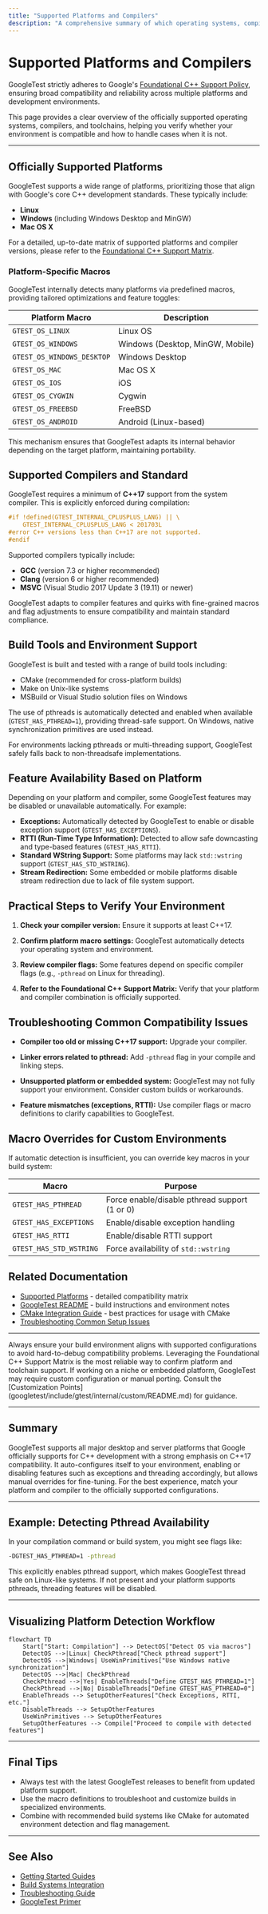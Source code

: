 ```yaml
---
title: "Supported Platforms and Compilers"
description: "A comprehensive summary of which operating systems, compilers, and toolchains are officially supported, and guidance for users operating outside those environments. Includes quick troubleshooting for compatibility issues."
---
```


# Supported Platforms and Compilers

GoogleTest strictly adheres to Google's [Foundational C++ Support Policy](https://opensource.google/documentation/policies/cplusplus-support), ensuring broad compatibility and reliability across multiple platforms and development environments.

This page provides a clear overview of the officially supported operating systems, compilers, and toolchains, helping you verify whether your environment is compatible and how to handle cases when it is not.

---

## Officially Supported Platforms

GoogleTest supports a wide range of platforms, prioritizing those that align with Google's core C++ development standards. These typically include:

- **Linux**
- **Windows** (including Windows Desktop and MinGW)
- **Mac OS X**

For a detailed, up-to-date matrix of supported platforms and compiler versions, please refer to the [Foundational C++ Support Matrix](https://github.com/google/oss-policies-info/blob/main/foundational-cxx-support-matrix.md).

### Platform-Specific Macros

GoogleTest internally detects many platforms via predefined macros, providing tailored optimizations and feature toggles:

| Platform Macro                  | Description                   |
|-------------------------------|-------------------------------|
| `GTEST_OS_LINUX`               | Linux OS                     |
| `GTEST_OS_WINDOWS`             | Windows (Desktop, MinGW, Mobile) |
| `GTEST_OS_WINDOWS_DESKTOP`     | Windows Desktop               |
| `GTEST_OS_MAC`                 | Mac OS X                     |
| `GTEST_OS_IOS`                 | iOS                         |
| `GTEST_OS_CYGWIN`              | Cygwin                      |
| `GTEST_OS_FREEBSD`             | FreeBSD                     |
| `GTEST_OS_ANDROID`             | Android (Linux-based)        |

This mechanism ensures that GoogleTest adapts its internal behavior depending on the target platform, maintaining portability.


## Supported Compilers and Standard

GoogleTest requires a minimum of **C++17** support from the system compiler. This is explicitly enforced during compilation:

```cpp
#if !defined(GTEST_INTERNAL_CPLUSPLUS_LANG) || \
    GTEST_INTERNAL_CPLUSPLUS_LANG < 201703L
#error C++ versions less than C++17 are not supported.
#endif
```

Supported compilers typically include:

- **GCC** (version 7.3 or higher recommended)
- **Clang** (version 6 or higher recommended)
- **MSVC** (Visual Studio 2017 Update 3 (19.11) or newer)

GoogleTest adapts to compiler features and quirks with fine-grained macros and flag adjustments to ensure compatibility and maintain standard compliance.


## Build Tools and Environment Support

GoogleTest is built and tested with a range of build tools including:

- CMake (recommended for cross-platform builds)
- Make on Unix-like systems
- MSBuild or Visual Studio solution files on Windows

The use of pthreads is automatically detected and enabled when available (`GTEST_HAS_PTHREAD=1`), providing thread-safe support. On Windows, native synchronization primitives are used instead.

For environments lacking pthreads or multi-threading support, GoogleTest safely falls back to non-threadsafe implementations.


## Feature Availability Based on Platform

Depending on your platform and compiler, some GoogleTest features may be disabled or unavailable automatically. For example:

- **Exceptions:** Automatically detected by GoogleTest to enable or disable exception support (`GTEST_HAS_EXCEPTIONS`).
- **RTTI (Run-Time Type Information):** Detected to allow safe downcasting and type-based features (`GTEST_HAS_RTTI`).
- **Standard WString Support:** Some platforms may lack `std::wstring` support (`GTEST_HAS_STD_WSTRING`).
- **Stream Redirection:** Some embedded or mobile platforms disable stream redirection due to lack of file system support.


## Practical Steps to Verify Your Environment

1. **Check your compiler version:** Ensure it supports at least C++17.

2. **Confirm platform macro settings:** GoogleTest automatically detects your operating system and environment.

3. **Review compiler flags:** Some features depend on specific compiler flags (e.g., `-pthread` on Linux for threading).

4. **Refer to the Foundational C++ Support Matrix:** Verify that your platform and compiler combination is officially supported.


## Troubleshooting Common Compatibility Issues

- **Compiler too old or missing C++17 support:** Upgrade your compiler.

- **Linker errors related to pthread:** Add `-pthread` flag in your compile and linking steps.

- **Unsupported platform or embedded system:** GoogleTest may not fully support your environment. Consider custom builds or workarounds.

- **Feature mismatches (exceptions, RTTI):** Use compiler flags or macro definitions to clarify capabilities to GoogleTest.


## Macro Overrides for Custom Environments

If automatic detection is insufficient, you can override key macros in your build system:

| Macro                           | Purpose                                            |
|--------------------------------|----------------------------------------------------|
| `GTEST_HAS_PTHREAD`             | Force enable/disable pthread support (1 or 0)      |
| `GTEST_HAS_EXCEPTIONS`          | Enable/disable exception handling                   |
| `GTEST_HAS_RTTI`                | Enable/disable RTTI support                          |
| `GTEST_HAS_STD_WSTRING`         | Force availability of `std::wstring`                |


## Related Documentation

- [Supported Platforms](https://github.com/google/oss-policies-info/blob/main/foundational-cxx-support-matrix.md) - detailed compatibility matrix
- [GoogleTest README](googletest/README.md) - build instructions and environment notes
- [CMake Integration Guide](docs/pkgconfig.md) - best practices for usage with CMake
- [Troubleshooting Common Setup Issues](getting-started/troubleshooting-resources/troubleshooting-common-issues.md)

---

<Tip>
Always ensure your build environment aligns with supported configurations to avoid hard-to-debug compatibility problems. Leveraging the Foundational C++ Support Matrix is the most reliable way to confirm platform and toolchain support.
</Tip>

<Note>
If working on a niche or embedded platform, GoogleTest may require custom configuration or manual porting. Consult the [Customization Points](googletest/include/gtest/internal/custom/README.md) for guidance.
</Note>

---

## Summary

GoogleTest supports all major desktop and server platforms that Google officially supports for C++ development with a strong emphasis on C++17 compatibility. It auto-configures itself to your environment, enabling or disabling features such as exceptions and threading accordingly, but allows manual overrides for fine-tuning. For the best experience, match your platform and compiler to the officially supported configurations.


---

## Example: Detecting Pthread Availability

In your compilation command or build system, you might see flags like:

```bash
-DGTEST_HAS_PTHREAD=1 -pthread
```

This explicitly enables pthread support, which makes GoogleTest thread safe on Linux-like systems. If not present and your platform supports pthreads, threading features will be disabled.


---

## Visualizing Platform Detection Workflow

```mermaid
flowchart TD
    Start["Start: Compilation"] --> DetectOS["Detect OS via macros"]
    DetectOS -->|Linux| CheckPthread["Check pthread support"]
    DetectOS -->|Windows| UseWinPrimitives["Use Windows native synchronization"]
    DetectOS -->|Mac| CheckPthread
    CheckPthread -->|Yes| EnableThreads["Define GTEST_HAS_PTHREAD=1"]
    CheckPthread -->|No| DisableThreads["Define GTEST_HAS_PTHREAD=0"]
    EnableThreads --> SetupOtherFeatures["Check Exceptions, RTTI, etc."]
    DisableThreads --> SetupOtherFeatures
    UseWinPrimitives --> SetupOtherFeatures
    SetupOtherFeatures --> Compile["Proceed to compile with detected features"]
```


---

## Final Tips

- Always test with the latest GoogleTest releases to benefit from updated platform support.
- Use the macro definitions to troubleshoot and customize builds in specialized environments.
- Combine with recommended build systems like CMake for automated environment detection and flag management.




---
## See Also

- [Getting Started Guides](getting-started/environment-setup/supported-platforms.md)
- [Build Systems Integration](guides/integration-advanced/build-system-integration.md)
- [Troubleshooting Guide](getting-started/troubleshooting-resources/troubleshooting-common-issues.md)
- [GoogleTest Primer](docs/primer.md)
